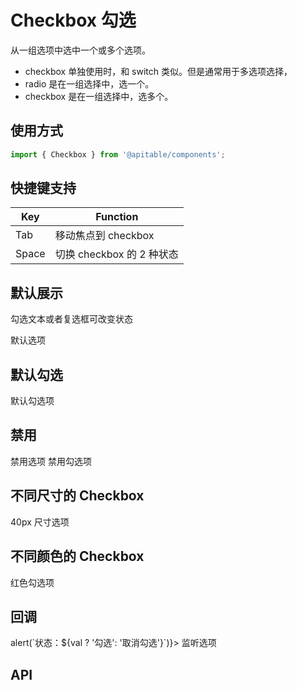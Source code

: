
<Meta title="表单组件/Checkbox 勾选/文档" />

# Checkbox 勾选

从一组选项中选中一个或多个选项。

+ checkbox 单独使用时，和 switch 类似。但是通常用于多选项选择，
+ radio 是在一组选择中，选一个。
+ checkbox 是在一组选择中，选多个。

## 使用方式

```jsx
import { Checkbox } from '@apitable/components';
```


## 快捷键支持

| Key   | Function                  |
|-------|---------------------------|
| Tab   | 移动焦点到 checkbox       |
| Space | 切换 checkbox 的 2 种状态 |


## 默认展示

勾选文本或者复选框可改变状态

<Canvas>
<ThemeToggle>
  <Checkbox>
    默认选项
  </Checkbox>
</ThemeToggle>
</Canvas>

## 默认勾选

<Canvas>
<ThemeToggle>
  <Checkbox checked>
    默认勾选项
  </Checkbox>
</ThemeToggle>
</Canvas>

## 禁用

<Canvas>
<ThemeToggle>
  <Checkbox disabled>
    禁用选项
  </Checkbox>
  <Checkbox checked disabled>
    禁用勾选项
  </Checkbox>
</ThemeToggle>
</Canvas>

## 不同尺寸的 Checkbox

<Canvas>
<ThemeToggle>
  <Checkbox size={40}>
    40px 尺寸选项
  </Checkbox>
</ThemeToggle>
</Canvas>

## 不同颜色的 Checkbox

<Canvas>
<ThemeToggle>
  <Checkbox color="red">
    红色勾选项
  </Checkbox>
</ThemeToggle>
</Canvas>

## 回调

<Canvas>
<ThemeToggle>
<Checkbox onChange={val => alert(`状态：${val ? '勾选': '取消勾选'}`)}>
  监听选项
</Checkbox>
</ThemeToggle>
</Canvas>

## API

<ArgsTable of={Checkbox} />